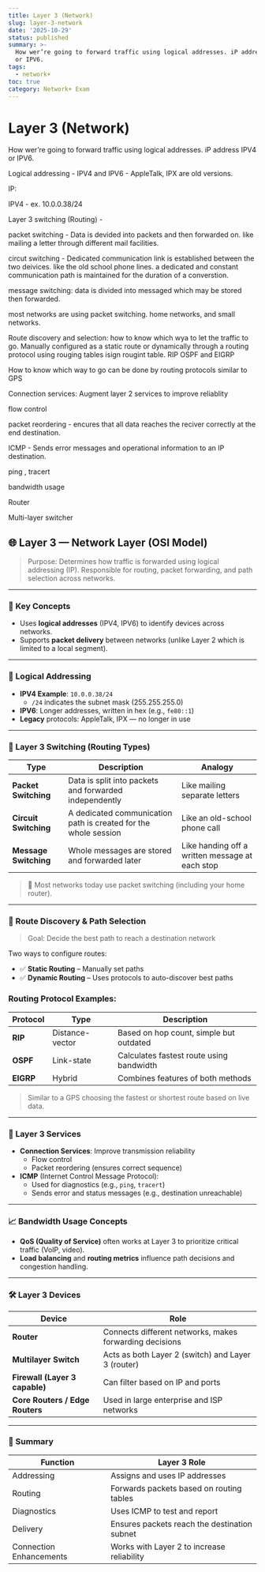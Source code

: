 ```yaml
---
title: Layer 3 (Network)
slug: layer-3-network
date: '2025-10-29'
status: published
summary: >-
  How wer’re going to forward traffic using logical addresses. iP address IPV4
  or IPV6.
tags:
  - network+
toc: true
category: Network+ Exam
---
```


# Layer 3 (Network)

How wer’re going to forward traffic using logical addresses. iP address IPV4 or IPV6. 

Logical addressing - IPV4 and IPV6 - AppleTalk, IPX are old versions. 

IP:

IPV4 - ex. 10.0.0.38/24 

Layer 3 switching (Routing) - 

packet switching - Data is devided into packets and then forwarded on. like mailing a letter through different mail facilities. 

circut switching - Dedicated communication link is established between the two deivices. like the old school phone lines. a dedicated and constant communication path is maintained for the duration of a converstion. 

message switching: data is divided into messaged which may be stored then forwarded. 

most networks are using packet switching. home networks, and small networks. 

Route discovery and selection: how to know which wya to let the traffic to go.  Manually configured as a static route or dynamically through a routing protocol using rouging tables isign rougint table. RIP OSPF and EIGRP

How to know which way to go can be done by routing protocols similar to GPS

Connection services: Augment layer 2 services to improve reliablity

flow control 

packet reordering - encures that all data reaches the reciver correctly at the end destination. 

ICMP - Sends error messages and operational information to an IP destination. 

ping , tracert

bandwidth usage

Router

Multi-layer switcher

## 🌐 Layer 3 — Network Layer (OSI Model)

> Purpose: Determines how traffic is forwarded using logical addressing (IP). Responsible for routing, packet forwarding, and path selection across networks.
> 

---

### 🧠 Key Concepts

- Uses **logical addresses** (IPV4, IPV6) to identify devices across networks.
- Supports **packet delivery** between networks (unlike Layer 2 which is limited to a local segment).

---

### 🧾 Logical Addressing

- **IPV4 Example**: `10.0.0.38/24`
    - `/24` indicates the subnet mask (255.255.255.0)
- **IPV6**: Longer addresses, written in hex (e.g., `fe80::1`)
- **Legacy** protocols: AppleTalk, IPX — no longer in use

---

### 🔄 Layer 3 Switching (Routing Types)

| Type | Description | Analogy |
| --- | --- | --- |
| **Packet Switching** | Data is split into packets and forwarded independently | Like mailing separate letters |
| **Circuit Switching** | A dedicated communication path is created for the whole session | Like an old-school phone call |
| **Message Switching** | Whole messages are stored and forwarded later | Like handing off a written message at each stop |

> 🧠 Most networks today use packet switching (including your home router).
> 

---

### 🧭 Route Discovery & Path Selection

> Goal: Decide the best path to reach a destination network
> 

Two ways to configure routes:

- ✅ **Static Routing** – Manually set paths
- ✅ **Dynamic Routing** – Uses protocols to auto-discover best paths

### Routing Protocol Examples:

| Protocol | Type | Description |
| --- | --- | --- |
| **RIP** | Distance-vector | Based on hop count, simple but outdated |
| **OSPF** | Link-state | Calculates fastest route using bandwidth |
| **EIGRP** | Hybrid | Combines features of both methods |

> Similar to a GPS choosing the fastest or shortest route based on live data.
> 

---

### 🔗 Layer 3 Services

- **Connection Services**: Improve transmission reliability
    - Flow control
    - Packet reordering (ensures correct sequence)
- **ICMP** (Internet Control Message Protocol):
    - Used for diagnostics (e.g., `ping`, `tracert`)
    - Sends error and status messages (e.g., destination unreachable)

---

### 📈 Bandwidth Usage Concepts

- **QoS (Quality of Service)** often works at Layer 3 to prioritize critical traffic (VoIP, video).
- **Load balancing** and **routing metrics** influence path decisions and congestion handling.

---

### 🛠️ Layer 3 Devices

| Device | Role |
| --- | --- |
| **Router** | Connects different networks, makes forwarding decisions |
| **Multilayer Switch** | Acts as both Layer 2 (switch) and Layer 3 (router) |
| **Firewall (Layer 3 capable)** | Can filter based on IP and ports |
| **Core Routers / Edge Routers** | Used in large enterprise and ISP networks |

---

### 📌 Summary

| Function | Layer 3 Role |
| --- | --- |
| Addressing | Assigns and uses IP addresses |
| Routing | Forwards packets based on routing tables |
| Diagnostics | Uses ICMP to test and report |
| Delivery | Ensures packets reach the destination subnet |
| Connection Enhancements | Works with Layer 2 to increase reliability |
